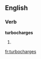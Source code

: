 ==English==

===Verb===
'''turbocharges'''

# {{third-person singular of|turbocharge}}

[[fr:turbocharges]]